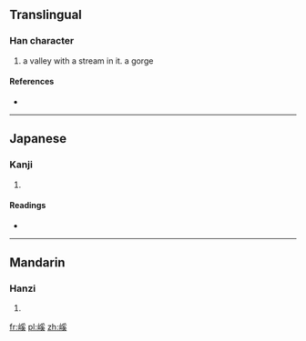 ==Translingual==

===Han character===
{{Han char|rn=46|rad=山|as=10|sn=13|four=|canj=山月女大 (UBVK)}}

# a valley with a stream in it. a gorge

====References====
* {{Han ref|kx=0317.080|dkj=08329|dj=0617.310|hdz=10791.060|uh=5D60|ud=23904}}

----

==Japanese==

===Kanji===
{{ja-kanji|grade=|rs=山10}}

# {{defn|Japanese|sort=山10}}

====Readings====
* {{ja-readings|on=[[げい]] (gei), [[けい]] (kei)|kun=[[たに]] (tani)}}

----

==Mandarin==

===Hanzi===
{{cmn-hanzi|pin=[[xī]] ([[xi1]])|wg=hsi<sup>1</sup>}}

# {{defn|Mandarin|sort=山10}}

[[fr:嵠]]
[[pl:嵠]]
[[zh:嵠]]